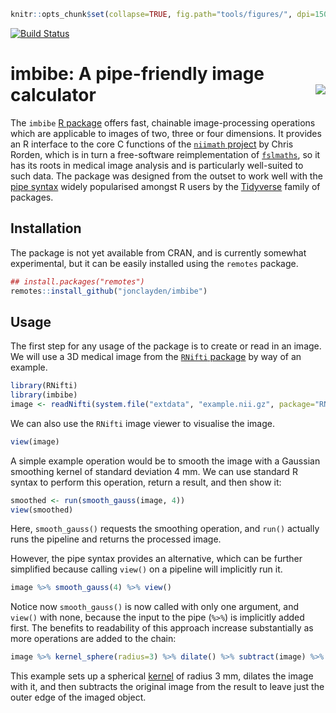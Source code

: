 ```r
knitr::opts_chunk$set(collapse=TRUE, fig.path="tools/figures/", dpi=150)
```

[![Build Status](https://travis-ci.org/jonclayden/imbibe.svg?branch=master)](https://travis-ci.org/jonclayden/imbibe)

# imbibe: A pipe-friendly image calculator <img src='tools/figures/logo-small.png' align="right" />

The `imbibe` [R package](https://www.r-project.org) offers fast, chainable image-processing operations which are applicable to images of two, three or four dimensions. It provides an R interface to the core C functions of the [`niimath` project](https://github.com/rordenlab/niimath) by Chris Rorden, which is in turn a free-software reimplementation of [`fslmaths`](https://fsl.fmrib.ox.ac.uk/fsl/fslwiki/Fslutils), so it has its roots in medical image analysis and is particularly well-suited to such data. The package was designed from the outset to work well with the [pipe syntax](https://github.com/tidyverse/magrittr) widely popularised amongst R users by the [Tidyverse](http://tidyverse.org) family of packages.

## Installation

The package is not yet available from CRAN, and is currently somewhat experimental, but it can be easily installed using the `remotes` package.

```r
## install.packages("remotes")
remotes::install_github("jonclayden/imbibe")
```

## Usage

The first step for any usage of the package is to create or read in an image. We will use a 3D medical image from the [`RNifti` package](https://github.com/jonclayden/RNifti) by way of an example.

```r
library(RNifti)
library(imbibe)
image <- readNifti(system.file("extdata", "example.nii.gz", package="RNifti"))
```

We can also use the `RNifti` image viewer to visualise the image.

```r
view(image)
```

A simple example operation would be to smooth the image with a Gaussian smoothing kernel of standard deviation 4 mm. We can use standard R syntax to perform this operation, return a result, and then show it:

```r
smoothed <- run(smooth_gauss(image, 4))
view(smoothed)
```

Here, `smooth_gauss()` requests the smoothing operation, and `run()` actually runs the pipeline and returns the processed image.

However, the pipe syntax provides an alternative, which can be further simplified because calling `view()` on a pipeline will implicitly run it.

```r
image %>% smooth_gauss(4) %>% view()
```

Notice now `smooth_gauss()` is now called with only one argument, and `view()` with none, because the input to the pipe (`%>%`) is implicitly added first. The benefits to readability of this approach increase substantially as more operations are added to the chain:

```r
image %>% kernel_sphere(radius=3) %>% dilate() %>% subtract(image) %>% view()
```

This example sets up a spherical [kernel](https://en.wikipedia.org/wiki/Kernel_(image_processing)) of radius 3 mm, dilates the image with it, and then subtracts the original image from the result to leave just the outer edge of the imaged object.
